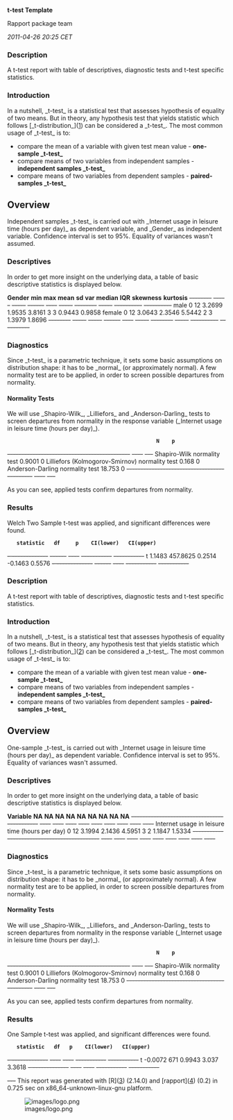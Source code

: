 '''t-test Template'''

Rapport package team

''2011-04-26 20:25 CET''


=== Description ===

A t-test report with table of descriptives, diagnostic tests and t-test specific statistics. 

=== Introduction ===

In a nutshell, _t-test_ is a statistical test that assesses hypothesis of equality of two means. But in theory, any hypothesis test that yields statistic which follows [_t-distribution_]([https://en.wikipedia.org/wiki/Student%27s_t-distribution]) can be considered a _t-test_. The most common usage of _t-test_ is to: 

* compare the mean of a variable with given test mean value - '''one-sample _t-test_'''
* compare means of two variables from independent samples - '''independent samples _t-test_'''
* compare means of two variables from dependent samples - '''paired-samples _t-test_''' 

== Overview ==

Independent samples _t-test_ is carried out with _Internet usage in leisure time (hours per day)_ as dependent variable, and _Gender_ as independent variable. Confidence interval is set to 95%. Equality of variances wasn't assumed. 

=== Descriptives ===

In order to get more insight on the underlying data, a table of basic descriptive statistics is displayed below. 

'''Gender'''   '''min'''   '''max'''   '''mean'''   '''sd'''   '''var'''   '''median'''   '''IQR'''   '''skewness'''   '''kurtosis'''  
<s>--------</s> <s>-----</s> <s>-----</s> <s>------</s> <s>----</s> <s>-----</s> <s>--------</s> <s>-----</s> <s>----------</s> <s>----------</s>
male         0         12        3.2699     1.9535   3.8161    3            3         0.9443         0.9858        
female       0         12        3.0643     2.3546   5.5442    2            3         1.3979         1.8696        
<s>--------</s> <s>-----</s> <s>-----</s> <s>------</s> <s>----</s> <s>-----</s> <s>--------</s> <s>-----</s> <s>----------</s> <s>----------</s>

=== Diagnostics ===

Since _t-test_ is a parametric technique, it sets some basic assumptions on distribution shape: it has to be _normal_ (or approximately normal). A few normality test are to be applied, in order to screen possible departures from normality.  

==== Normality Tests ====

We will use _Shapiro-Wilk_, _Lilliefors_ and _Anderson-Darling_ tests to screen departures from normality in the response variable (_Internet usage in leisure time (hours per day)_).  

<!-- endlist -->

                                                 '''N'''    '''p'''  
<s>--------------------------------------------</s> <s>----</s> <s>---</s>
Shapiro-Wilk normality test                      0.9001   0      
Lilliefors (Kolmogorov-Smirnov) normality test   0.168    0      
Anderson-Darling normality test                  18.753   0      
<s>--------------------------------------------</s> <s>----</s> <s>---</s>

As you can see, applied tests confirm departures from normality. 

=== Results ===

Welch Two Sample t-test was applied, and significant differences were found. 

<!-- endlist -->

    '''statistic'''   '''df'''     '''p'''    '''CI(lower)'''   '''CI(upper)'''  
<s>- -------------</s> <s>------</s> <s>----</s> <s>-----------</s> <s>-----------</s>
t   1.1483          457.8625   0.2514   -0.1463         0.5576         
<s>- -------------</s> <s>------</s> <s>----</s> <s>-----------</s> <s>-----------</s>

=== Description ===

A t-test report with table of descriptives, diagnostic tests and t-test specific statistics. 

=== Introduction ===

In a nutshell, _t-test_ is a statistical test that assesses hypothesis of equality of two means. But in theory, any hypothesis test that yields statistic which follows [_t-distribution_]([https://en.wikipedia.org/wiki/Student%27s_t-distribution]) can be considered a _t-test_. The most common usage of _t-test_ is to: 

* compare the mean of a variable with given test mean value - '''one-sample _t-test_'''
* compare means of two variables from independent samples - '''independent samples _t-test_'''
* compare means of two variables from dependent samples - '''paired-samples _t-test_''' 

== Overview ==

One-sample _t-test_ is carried out with _Internet usage in leisure time (hours per day)_ as dependent variable. Confidence interval is set to 95%. Equality of variances wasn't assumed. 

=== Descriptives ===

In order to get more insight on the underlying data, a table of basic descriptive statistics is displayed below. 

'''Variable'''                                     '''NA'''   '''NA'''   '''NA'''   '''NA'''   '''NA'''   '''NA'''   '''NA'''   '''NA'''   '''NA'''  
<s>--------------------------------------------</s> <s>----</s> <s>----</s> <s>----</s> <s>----</s> <s>----</s> <s>----</s> <s>----</s> <s>----</s> <s>----</s>
Internet usage in leisure time (hours per day)   0        12       3.1994   2.1436   4.5951   3        2        1.1847   1.5334  
<s>--------------------------------------------</s> <s>----</s> <s>----</s> <s>----</s> <s>----</s> <s>----</s> <s>----</s> <s>----</s> <s>----</s> <s>----</s>

=== Diagnostics ===

Since _t-test_ is a parametric technique, it sets some basic assumptions on distribution shape: it has to be _normal_ (or approximately normal). A few normality test are to be applied, in order to screen possible departures from normality.  

==== Normality Tests ====

We will use _Shapiro-Wilk_, _Lilliefors_ and _Anderson-Darling_ tests to screen departures from normality in the response variable (_Internet usage in leisure time (hours per day)_).  

<!-- endlist -->

                                                 '''N'''    '''p'''  
<s>--------------------------------------------</s> <s>----</s> <s>---</s>
Shapiro-Wilk normality test                      0.9001   0      
Lilliefors (Kolmogorov-Smirnov) normality test   0.168    0      
Anderson-Darling normality test                  18.753   0      
<s>--------------------------------------------</s> <s>----</s> <s>---</s>

As you can see, applied tests confirm departures from normality. 

=== Results ===

One Sample t-test was applied, and significant differences were found. 

<!-- endlist -->

    '''statistic'''   '''df'''   '''p'''    '''CI(lower)'''   '''CI(upper)'''  
<s>- -------------</s> <s>----</s> <s>----</s> <s>-----------</s> <s>-----------</s>
t   -0.0072         671      0.9943   3.037           3.3618         
<s>- -------------</s> <s>----</s> <s>----</s> <s>-----------</s> <s>-----------</s>

<s>---</s>
This report was generated with [R]([http://www.r-project.org/]) (2.14.0) and [rapport]([http://al3xa.github.com/rapport/]) (0.2) in 0.725 sec on x86_64-unknown-linux-gnu platform. 

[[Image:images/logo.png|center]]

<!-- wiki code generated by txt2tags 2.6 (http://txt2tags.org) -->
<!-- cmdline: txt2tags -\-encoding=UTF-8 -t wiki -o demo/t-test.wiki demo/t-test.txt -->
